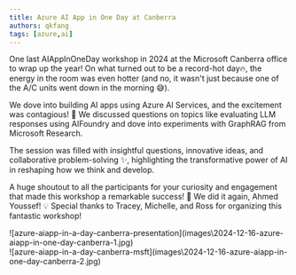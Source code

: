 ```yaml
---
title: Azure AI App in One Day at Canberra
authors: qkfang
tags: [azure,ai]
---
```



One last AIAppInOneDay workshop in 2024 at the Microsoft Canberra office to wrap up the year! On what turned out to be a record-hot day🔥, the energy in the room was even hotter (and no, it wasn't just because one of the A/C units went down in the morning 😅). 

We dove into building AI apps using Azure AI Services, and the excitement was contagious! 🎉 We discussed questions on topics like evaluating LLM responses using AIFoundry and dove into experiments with GraphRAG from Microsoft Research.

The session was filled with insightful questions, innovative ideas, and collaborative problem-solving ✨, highlighting the transformative power of AI in reshaping how we think and develop.

A huge shoutout to all the participants for your curiosity and engagement that made this workshop a remarkable success! 🙌 We did it again, Ahmed Youssef! 💡 Special thanks to Tracey, Michelle, and Ross for organizing this fantastic workshop!

<div className="img-grid">
  <div className="img-item">
    ![azure-aiapp-in-a-day-canberra-presentation](images\2024-12-16-azure-aiapp-in-one-day-canberra-1.jpg)
  </div>
  <div className="img-item">
    ![azure-aiapp-in-a-day-canberra-msft](images\2024-12-16-azure-aiapp-in-one-day-canberra-2.jpg)
  </div>
</div>
